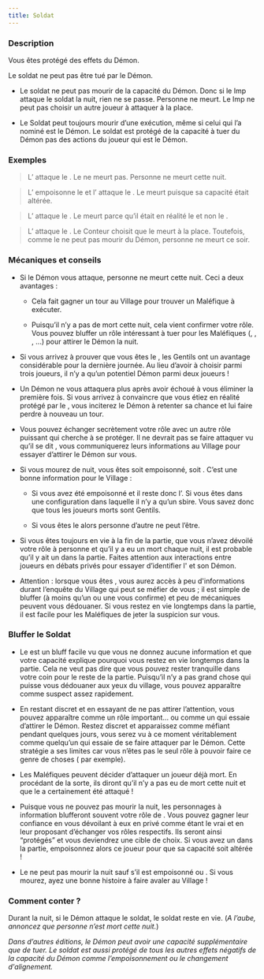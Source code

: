 ```yaml
---
title: Soldat
---
```



<Role SOLDAT header />

### Description

Vous êtes protégé des effets du Démon.

Le soldat ne peut pas être tué par le Démon.

-	Le soldat ne peut pas mourir de la capacité du Démon. Donc si le Imp attaque le soldat la nuit, rien ne se passe. Personne ne meurt. Le Imp ne peut pas choisir un autre joueur à attaquer à la place.

-	Le Soldat peut toujours mourir d’une exécution, même si celui qui l’a nominé est le Démon. Le soldat est protégé de la capacité à tuer du Démon pas des actions du joueur qui est le Démon.

### Exemples

> L’<Role IMP /> attaque le <Role SOLDAT />. Le <Role SOLDAT /> ne meurt pas. Personne ne meurt cette nuit.

> L’<Role EMPOISONNEUR /> empoisonne le <Role SOLDAT /> et l’<Role IMP /> attaque le <Role SOLDAT />. Le <Role SOLDAT /> meurt puisque sa capacité était altérée.

> L’<Role IMP /> attaque le <Role SOLDAT />. Le <Role SOLDAT /> meurt parce qu’il était en réalité le <Role SOULARD /> et non le <Role SOLDAT />.

> L’<Role IMP /> attaque le <Role MAIRE />. Le Conteur choisit que le <Role SOLDAT /> meurt à la place. Toutefois, comme le <Role SOLDAT /> ne peut pas mourir du Démon, personne ne meurt ce soir.


### Mécaniques et conseils

- Si le Démon vous attaque, personne ne meurt cette nuit. Ceci a deux avantages :

    - Cela fait gagner un tour au Village pour trouver un Maléfique à exécuter.

    - Puisqu’il n’y a pas de mort cette nuit, cela vient confirmer votre rôle. Vous pouvez bluffer un rôle intéressant à tuer pour les Maléfiques (<Role VOYANTE />, <Role CROQUE_MORT />, <Role EMPATHIQUE />, <Role MERCENAIRE />...) pour attirer le Démon la nuit.

- Si vous arrivez à prouver que vous êtes le <Role SOLDAT />, les Gentils ont un avantage considérable pour la dernière journée. Au lieu d’avoir à choisir parmi trois joueurs, il n’y a qu’un potentiel Démon parmi deux joueurs !

- Un Démon ne vous attaquera plus après avoir échoué à vous éliminer la première fois. Si vous arrivez à convaincre que vous étiez en réalité protégé par le <Role MOINE />, vous inciterez le Démon à retenter sa chance et lui faire perdre à nouveau un tour.

- Vous pouvez échanger secrètement votre rôle avec un autre rôle puissant qui cherche à se protéger. Il ne devrait pas se faire attaquer vu qu’il se dit <Role SOLDAT />, vous communiquerez leurs informations au Village pour essayer d’attirer le Démon sur vous.

- Si vous mourez de nuit, vous êtes soit empoisonné, soit <Role SOULARD />. C’est une bonne information pour le Village :

    - Si vous avez été empoisonné et il reste donc l’<Role EMPOISONNEUR />. Si vous êtes dans une configuration dans laquelle il n’y a qu’un sbire. Vous savez donc que tous les joueurs morts sont Gentils.

    - Si vous êtes le <Role SOULARD /> alors personne d’autre ne peut l’être.

- Si vous êtes toujours en vie à la fin de la partie, que vous n’avez dévoilé votre rôle à personne et qu’il y a eu un mort chaque nuit, il est probable qu’il y ait un <Role ESPION /> dans la partie. Faites attention aux interactions entre joueurs en débats privés pour essayer d’identifier l'<Role ESPION /> et son Démon.

- Attention : lorsque vous êtes <Role SOLDAT />, vous aurez accès à peu d'informations durant l’enquête du Village qui peut se méfier de vous ; il est simple de bluffer <Role SOLDAT /> (à moins qu’un <Role GARDIEN /> ou une <Role LAVANDIERE /> vous confirme) et peu de mécaniques peuvent vous dédouaner. Si vous restez en vie longtemps dans la partie, il est facile pour les Maléfiques de jeter la suspicion sur vous. 


### Bluffer le Soldat

- Le <Role SOLDAT /> est un bluff facile vu que vous ne donnez aucune information et que votre capacité explique pourquoi vous restez en vie longtemps dans la partie. Cela ne veut pas dire que vous pouvez rester tranquille dans votre coin pour le reste de la partie. Puisqu’il n’y a pas grand chose qui puisse vous dédouaner aux yeux du village, vous pouvez apparaître comme suspect assez rapidement. 

- En restant discret et en essayant de ne pas attirer l’attention, vous pouvez apparaître comme un rôle important… ou comme un <Role SOLDAT /> qui essaie d’attirer le Démon. Restez discret et apparaissez comme méfiant pendant quelques jours, vous serez vu à ce moment véritablement comme quelqu’un qui essaie de se faire attaquer par le Démon. Cette stratégie a ses limites car vous n’êtes pas le seul rôle à pouvoir faire ce genre de choses (<Role GARDIEN /> par exemple).

- Les Maléfiques peuvent décider d’attaquer un joueur déjà mort. En procédant de la sorte, ils diront qu’il n’y a pas eu de mort cette nuit et que le <Role SOLDAT /> a certainement été attaqué !

- Puisque vous ne pouvez pas mourir la nuit, les personnages à information blufferont souvent votre rôle de <Role SOLDAT />. Vous pouvez gagner leur confiance en vous dévoilant à eux en privé comme étant le vrai <Role SOLDAT /> et en leur proposant d’échanger vos rôles respectifs. Ils seront ainsi “protégés” et vous deviendrez une cible de choix. Si vous avez un <Role EMPOISONNEUR /> dans la partie, empoisonnez alors ce joueur pour que sa capacité soit altérée !

- Le <Role SOLDAT /> ne peut pas mourir la nuit sauf s’il est empoisonné ou <Role SOULARD />. Si vous mourez, ayez une bonne histoire à faire avaler au Village !

### Comment conter ?

Durant la nuit, si le Démon attaque le soldat, le soldat reste en vie. (_A l’aube, annoncez que personne n’est mort cette nuit._)

_Dans d’autres éditions, le Démon peut avoir une capacité supplémentaire que de tuer. Le soldat est aussi protégé de tous les autres effets négatifs de la capacité du Démon comme l’empoisonnement ou le changement d'alignement._

